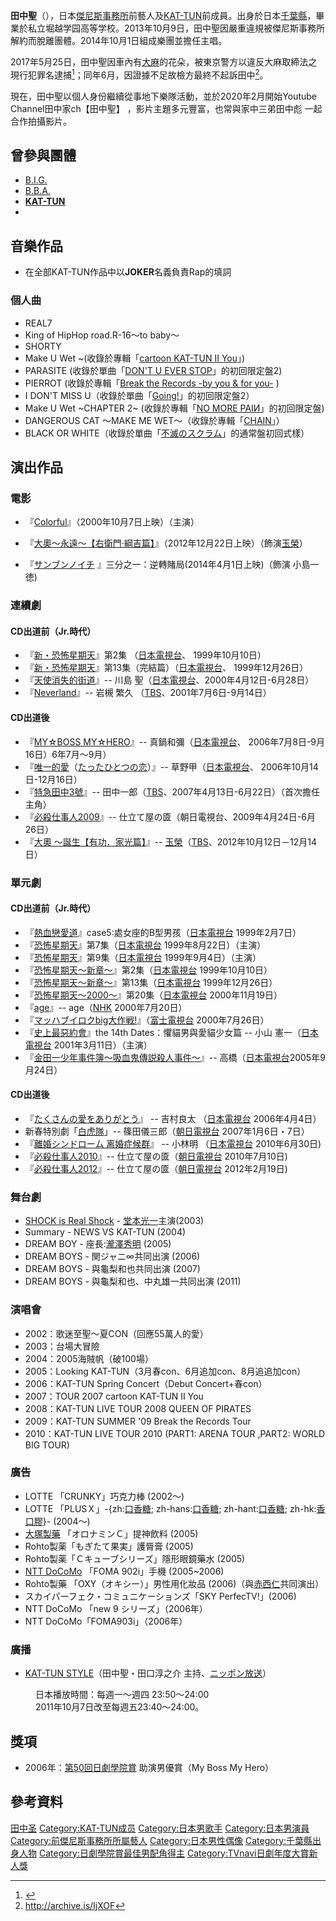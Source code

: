 
{{藝人
| 姓名 = 田中圣
| 類型 = 男歌手
| 暱稱 = JOKER、KOKI
| 出生日期 = {{birth date and age|1985|11|05}}
| 國籍 = {{JPN}}
| 逝世 = 
| 出生地點 = {{JPN}}[[千葉縣|千葉縣]][[柏市|柏市]]
| 音樂類型 = [[J-POP|J-POP]]、[[RAP|RAP]]、[[HIP_HOP|HIP HOP]]、[[Band|Band]]
| 職業 = [[歌手|歌手]]、[[演員|演員]]
| 教育程度 = 城西国际大学人文学部（中退）
| 活躍年代 = 1998年-
| 唱片公司 = 
| 經紀公司 = 
| 相關團體 = [[KAT-TUN|KAT-TUN]]（2013年9月30日退团）<br>{{tsl|ja|INKT|INKT}}（2014年10月-2017年9月）
| 網站 = 
| 親屬 = 田中一成（哥哥）、田中彪（大弟）、[[田中樹|田中樹]]（二弟）<ref> https://biz-journal.jp/2021/03/post_211804.html</ref>、田中彗（小弟）<ref> https://geinou-media.com/tanaka-juri-family/</ref>
}}
{{japanese|japanese=田中聖|kana=たなか こうき|romaji=Tanaka Koki}}
'''田中聖'''（{{bd|1985年|11月5日|||Tanaka Koki}}），日本[[傑尼斯事務所|傑尼斯事務所]]前藝人及[[KAT-TUN|KAT-TUN]]前成員。出身於日本[[千葉縣|千葉縣]]，畢業於私立堀越学园高等学校。2013年10月9日，田中聖因嚴重違規被傑尼斯事務所解約而脫離團體。2014年10月1日組成樂團{{tsl|ja|INKT|INKT}}並擔任主唱。

2017年5月25日，田中聖因車內有[[大麻|大麻]]的花朵，被東京警方以違反大麻取締法之現行犯罪名逮捕<ref>{{Cite web |url=http://www.sankei.com/affairs/news/170525/afr1705250008-n1.html |title=元「ＫＡＴ－ＴＵＮ」の田中聖容疑者を大麻所持容疑で現行犯逮捕　「自分のものではない」と否認 |accessdate=2017-05-25 |archive-date=2017-05-25 |archive-url=https://web.archive.org/web/20170525063159/http://www.sankei.com/affairs/news/170525/afr1705250008-n1.html |dead-url=no }}</ref>；同年6月，因證據不足故檢方最終不起訴田中<ref>http://archive.is/IjXOF</ref>。

現在，田中聖以個人身份繼續從事地下樂隊活動，並於2020年2月開始Youtube Channel田中家ch【田中聖】 ，影片主題多元豐富，也常與家中三弟田中彪 一起合作拍攝影片。

==曾參與團體==
* [[ジャニーズJr.解散グループ_(1990年以降)#B.I.G.|B.I.G.]]
* [[ジャニーズJr.解散グループ_(1990年以降)#B.B.A.|B.B.A.]]
* '''[[KAT-TUN|KAT-TUN]]'''
* {{tsl|ja|INKT|INKT}}

==音樂作品==
*在全部KAT-TUN作品中以'''JOKER'''名義負責Rap的填詞
{{main|KAT-TUN#作品集}}

===個人曲===
* REAL7
* King of HipHop road.R-16～to baby～
* SHORTY
* Make U Wet ~(收錄於專輯「[[cartoon_KAT-TUN_II_You|cartoon KAT-TUN II You]]」)
* PARASITE (收錄於單曲「[[DON'T_U_EVER_STOP|DON'T U EVER STOP]]」的初回限定盤2)
* PIERROT (收錄於專輯「[[Break_the_Records_-by_you_&_for_you-|Break the Records -by you & for you-]] )
* I DON'T MISS U（收錄於單曲「[[Going!|Going!]]」的初回限定盤2）
* Make U Wet ~CHAPTER 2~ (收錄於專輯「[[NO_MORE_PAIИ|NO MORE PAIИ]]」的初回限定盤)
* DANGEROUS CAT ～MAKE ME WET～（收錄於專輯「[[CHAIN|CHAIN]]」）
* BLACK OR WHITE（收錄於單曲「[[不滅のスクラム|不滅のスクラム]]」的通常盤初回式樣）

== 演出作品 ==
=== 電影 ===
* 『[[Colorful|Colorful]]』（2000年10月7日上映）（主演）

* 『[[大奧～永遠～【右衛門·綱吉篇】|大奧～永遠～【右衛門·綱吉篇】]]』（2012年12月22日上映）（飾演[[玉榮|玉榮]]）

* 『[http://ja.wikipedia.org/wiki/%E3%82%B5%E3%83%B3%E3%83%96%E3%83%B3%E3%83%8E%E3%82%A4%E3%83%81#.E6.98.A0.E7.94.BB サンブンノイチ] {{Wayback|url=http://ja.wikipedia.org/wiki/%E3%82%B5%E3%83%B3%E3%83%96%E3%83%B3%E3%83%8E%E3%82%A4%E3%83%81#.E6.98.A0.E7.94.BB |date=20140816044222 }}』三分之一：逆轉賭局(2014年4月1日上映)（飾演 小島一徳)

=== 連續劇 ===
==== CD出道前（Jr.時代） ====
* 『[[新・恐怖星期天|新・恐怖星期天]]』第2集   （[[日本電視台|日本電視台]]、  1999年10月10日） 
* 『[[新・恐怖星期天|新・恐怖星期天]]』第13集（完結篇）（[[日本電視台|日本電視台]]、  1999年12月26日）
* 『[[天使消失的街道|天使消失的街道]]』-- 川島 聖（[[日本電視台|日本電視台]]、2000年4月12日-6月28日）
* 『[[Neverland|Neverland]]』-- 岩槻 繁久 （[[TBS|TBS]]、2001年7月6日-9月14日）

==== CD出道後 ====
* 『[[我的老大，我的英雄|MY☆BOSS MY☆HERO]]』-- 真鍋和彌（[[日本電視台|日本電視台]]、 2006年7月8日-9月16日）6年7月～9月） 
* 『[[唯一的愛|唯一的愛]]（[[たったひとつの恋|たったひとつの恋]]）』-- 草野甲（[[日本電視台|日本電視台]]、 2006年10月14日-12月16日）　
* 『[[特急田中3號|特急田中3號]]』-- 田中一郎（[[TBS|TBS]]、2007年4月13日-6月22日）（首次擔任主角）
* 『[[必殺仕事人2009|必殺仕事人2009]]』-- 仕立て屋の匳（朝日電視台、2009年4月24日-6月26日）
* 『[[大奧_～誕生【有功·家光篇】|大奧 ～誕生【有功．家光篇】]]』-- [[玉榮|玉榮]]（[[TBS|TBS]]、2012年10月12日－12月14日）

=== 單元劇 ===
==== CD出道前（Jr.時代） ====
* 『[[熱血戀愛道|熱血戀愛道]]』case5:處女座的B型男孩（[[日本電視台|日本電視台]]  1999年2月7日）
* 『[[恐怖星期天|恐怖星期天]]』第7集（[[日本電視台|日本電視台]] 1999年8月22日）（主演）
* 『[[恐怖星期天|恐怖星期天]]』第9集（[[日本電視台|日本電視台]] 1999年9月4日）（主演）
* 『[[恐怖星期天〜新章〜|恐怖星期天〜新章〜]]』第2集（[[日本電視台|日本電視台]] 1999年10月10日）
* 『[[恐怖星期天〜新章〜|恐怖星期天〜新章〜]]』第13集（[[日本電視台|日本電視台]] 1999年12月26日）
* 『[[恐怖星期天〜2000〜|恐怖星期天〜2000〜]]』第20集（[[日本電視台|日本電視台]] 2000年11月19日）
* 『[[age|age]]』-- age（[[NHK|NHK]] 2000年7月20日）
* 『[[マッハブイロクbig大作戦!|マッハブイロクbig大作戦!]]』（[[富士電視台|富士電視台]] 2000年7月26日）
* 『[[史上最惡約會|史上最惡約會]]』the 14th Dates：懼貓男與愛貓少女篇 -- 小山 憲一（[[日本電視台|日本電視台]] 2001年3月11日）（主演）
* 『[[金田一少年之事件簿_(電視劇)#吸血鬼傳說殺人事件|金田一少年事件簿～吸血鬼傳説殺人事件～]]』-- 高橋（[[日本電視台|日本電視台]]2005年9月24日）

==== CD出道後 ====
* 『[[たくさんの愛をありがとう|たくさんの愛をありがとう]]』 -- 吉村良太 （[[日本電視台|日本電視台]] 2006年4月4日）
* 新春特別劇「[[白虎隊|白虎隊]]」-- 篠田儀三郎（[[朝日電視台|朝日電視台]] 2007年1月6日・7日）
* 『[[離婚シンドローム_离婚症候群|離婚シンドローム 离婚症候群]]』 -- 小林明 （[[日本電視台|日本電視台]] 2010年6月30日)
* 『[[必殺仕事人2010|必殺仕事人2010]]』-- 仕立て屋の匳（[[朝日電視台|朝日電視台]] 2010年7月10日)
* 『[[必殺仕事人2012|必殺仕事人2012]]』-- 仕立て屋の匳（[[朝日電視台|朝日電視台]] 2012年2月19日)

=== 舞台劇 ===
* [[Endless_SHOCK|SHOCK is Real Shock]] - [[堂本光一|堂本光一]]主演(2003)
* Summary - NEWS VS KAT-TUN (2004)
* DREAM BOY - 座長:[[瀧澤秀明|瀧澤秀明]] (2005)
* DREAM BOYS - 関ジャニ∞共同出演 (2006)
* DREAM BOYS - 與龜梨和也共同出演 (2007)
* DREAM BOYS - 與龜梨和也、中丸雄一共同出演 (2011)

=== 演唱會 ===
* 2002：歌迷至聖～夏CON（回應55萬人的愛）
* 2003：台場大冒險
* 2004：2005海賊帆（破100場）
* 2005：Looking KAT-TUN（3月春con、6月追加con、8月追追加con）
* 2006：KAT-TUN Spring Concert（Debut Concert+春con）
* 2007：TOUR 2007 cartoon KAT-TUN II You
* 2008：KAT-TUN LIVE TOUR 2008 QUEEN OF PIRATES
* 2009：KAT-TUN SUMMER '09 Break the Records Tour
* 2010：KAT-TUN LIVE TOUR 2010 (PART1: ARENA TOUR ,PART2: WORLD BIG TOUR)

=== 廣告 ===
*LOTTE 「CRUNKY」巧克力棒 (2002～)
*LOTTE 「PLUSＸ」-{zh:[[口香糖|口香糖]]; zh-hans:[[口香糖|口香糖]]; zh-hant:[[口香糖|口香糖]]; zh-hk:[[口香糖|香口膠]]}- (2004～)
*[[大塚製藥|大塚製藥]] 「オロナミンＣ」提神飲料 (2005)
*Rohto製薬「もぎたて果実」護脣膏 (2005)
*Rohto製薬「Ｃキューブシリーズ」隱形眼鏡藥水 (2005)
*[[NTT_DoCoMo|NTT DoCoMo]] 「FOMA 902i」手機 (2005~2006)
*Rohto製藥 「OXY（オキシー）」男性用化妝品 (2006)（與[[赤西仁|赤西仁]]共同演出）
*スカイパーフェク・コミュニケーションズ「SKY PerfecTV!」(2006)
*NTT DoCoMo 「new 9 シリーズ」（2006年）
*NTT DoCoMo「FOMA903i」（2006年）

=== 廣播 ===
*[[KAT-TUN_STYLE|KAT-TUN STYLE]]（田中聖・田口淳之介 主持、[[ニッポン放送|ニッポン放送]]）
:日本播放時間：每週一～週四 23:50～24:00
:2011年10月7日改至每週五23:40～24:00。

== 獎項 ==
* 2006年：[[第50回日劇學院賞|第50回日劇學院賞]] 助演男優賞（My Boss My Hero）

== 參考資料 ==
{{reflist}}

{{KAT-TUN}}
{{日劇學院賞最佳男配角}}
{{TVnavi日劇年度大賞新人獎}}
{{DEFAULTSORT:Tanaka Koki}}
[[Category:田中圣|]]
[[Category:KAT-TUN成员|Category:KAT-TUN成员]]
[[Category:日本男歌手|Category:日本男歌手]]
[[Category:日本男演員|Category:日本男演員]]
[[Category:前傑尼斯事務所所屬藝人|Category:前傑尼斯事務所所屬藝人]]
[[Category:日本男性偶像|Category:日本男性偶像]]
[[Category:千葉縣出身人物|Category:千葉縣出身人物]]
[[Category:日劇學院賞最佳男配角得主|Category:日劇學院賞最佳男配角得主]]
[[Category:TVnavi日劇年度大賞新人獎|Category:TVnavi日劇年度大賞新人獎]]